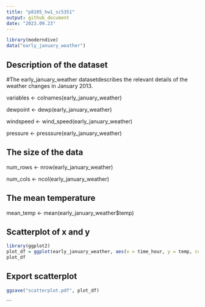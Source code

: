 ```yaml
---
title: "p8105_hw1_sc5351"
output: github_document
date: "2023.09.23"
---
```



```r
library(moderndive)
data("early_january_weather")
```

## Description of the dataset

#The early_january_weather datasetdescribes the relevant details of the weather changes in January 2013.

variables <- colnames(early_january_weather)

dewpoint <- dewp(early_january_weather)

windspeed <- wind_speed(early_january_weather)

pressure <- presssure(early_january_weather)

## The size of the data
num_rows <- nrow(early_january_weather)

num_cols <- ncol(early_january_weather)

## The mean temperature
mean_temp <- mean(early_january_weather$temp)

## Scatterplot of x and y

```r
library(ggplot2)
plot_df = ggplot(early_january_weather, aes(x = time_hour, y = temp, color = humid)) + geom_point()
plot_df
```

## Export scatterplot
```r
ggsave("scatterplot.pdf", plot_df)
```

```


